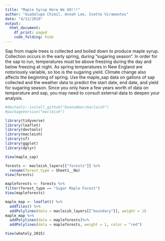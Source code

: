 ```yaml
---
title: "Maple Syrup Here We GO!!!"
author: "Guadalupe Chimil, Annah Lee, Ivette Viramontes"
date: "4/11/2018"
output:
  html_document:
    df_print: paged   
    code_folding: hide 
---  
```

Sap from maple trees is collected and boiled down to produce maple syrup. Collection occurs in the early spring, during “sugaring season”. In order for the sap to run, temperatures must be above freezing during the day and below freezing at night. As spring temperatures in New England are notoriously variable, so too is the sugaring yield. Climate change also affects the beginning of spring. Use the maple_sap data on gallons of sap collected and the weather data to predict the start date, end date, and yield for sugaring season. Since you only have a few years worth of data on temperature and sap, you may need to consult external data to deepen your analysis.

```r
#devtools::install_github("beanumber/macleish")  
#packageVersion("macleish")   

library(tidyverse) 
library(leaflet) 
library(devtools)  
library(macleish)  
library(sf) 
library(ggplot) 
library(dplyr)  

View(maple_sap)

forests <- macleish_layers[["forests"]] %>%
  rename(forest_type = Sheet1__Na)
View(forests) 

mapleforests <- forests %>% 
filter(forest_type == "Sugar Maple Forest")
View(mapleforests)

maple_map <- leaflet() %>% 
  addTiles() %>% 
  addPolylines(data = macleish_layers[["boundary"]], weight = 1)
maple_map %>%  
  addPolylines(data = mapleforests)%>% 
  addPolylines(data = mapleforests, weight = 1, color = "red")    

View(whately_2015)    
```